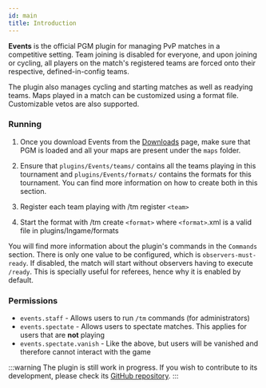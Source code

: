 ```yaml
---
id: main
title: Introduction
---
```


**Events** is the official PGM plugin for managing PvP matches in a competitive setting. 
Team joining is disabled for everyone, and upon joining or cycling, all players on the match's registered teams are forced onto their respective, defined-in-config teams.

The plugin also manages cycling and starting matches as well as readying teams. 
Maps played in a match can be customized using a format file. Customizable vetos are also supported.

### Running

1. Once you download Events from the [Downloads](/downloads) page, make sure that PGM is loaded and all your maps are present under the `maps` folder.

2. Ensure that `plugins/Events/teams/` contains all the teams playing in this tournament and `plugins/Events/formats/` contains the formats for this tournament. You can find more information on how to create both in this section.

3. Register each team playing with /tm register `<team>`

4. Start the format with /tm create `<format>` where `<format>`.xml is a valid file in plugins/Ingame/formats

You will find more information about the plugin's commands in the `Commands` section. 
There is only one value to be configured, which is `observers-must-ready`. 
If disabled, the match will start without observers having to execute `/ready`. 
This is specially useful for referees, hence why it is enabled by default.

### Permissions

- `events.staff` - Allows users to run `/tm` commands (for administrators)
- `events.spectate` - Allows users to spectate matches. This applies for users that are **not** playing
- `events.spectate.vanish` - Like the above, but users will be vanished and therefore cannot interact with the game

:::warning
The plugin is still work in progress. If you wish to contribute to its development,
please check its [GitHub repository](https://github.com/PGMDev/Events).
:::
